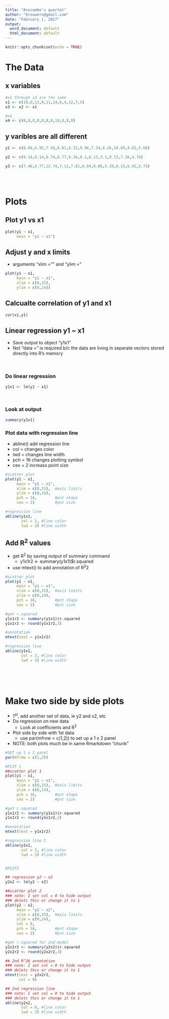 ```yaml
---
title: "Anscombe's quartet"
author: "brouwern@gmail.com"
date: "February 1, 2017"
output:
  word_document: default
  html_document: default
---
```


```r
knitr::opts_chunk$set(echo = TRUE)
```

# The Data

## x variables
```r
#x1 through x3 are the same
x1 <- c(10,8,13,9,11,14,6,4,12,7,5)
x3 <- x2 <- x1

#x4
x4 <- c(8,8,8,8,8,8,8,19,8,8,8)


```


## y varibles are all different
```r
y1 <- c(8.04,6.95,7.58,8.81,8.33,9.96,7.24,4.26,10.84,4.82,5.68)

y2 <- c(9.14,8.14,8.74,8.77,9.26,8.1,6.13,3.1,9.13,7.26,4.74)

y3 <- c(7.46,6.77,12.74,7.11,7.81,8.84,6.08,5.39,8.15,6.42,5.73)

```


<br><br>

# Plots

## Plot y1 vs x1

```r
plot(y1 ~ x1, 
     main = "y1 ~ x1")
```


## Adjust y and x limits

* arguments "xlim ="" and "ylim = "

```r
plot(y1 ~ x1, 
     main = "y1 ~ x1",
     xlim = c(0,15),
     ylim = c(0,14))
```




## Calcualte correlation of y1 and x1
```r
cor(x1,y1)
```

## Linear regression y1 ~ x1

* Save output to object "y1x1"
* Not "data = " is required b/c the data are living in seperate vectors stored directly into R's memory

<br>

### Do linear regression
```r
y1x1 <- lm(y1 ~ x1)
```

<br>

### Look at output

```r
summary(y1x1)
```


### Plot data with regression line

* abline() add regression line
* col = changes color
* lwd = changes line width
* pch = 16 changes plotting symbol
* cex = 2 increass point size

```r
#scatter plot
plot(y1 ~ x1, 
     main = "y1 ~ x1",
     xlim = c(0,15),  #axis limits
     ylim = c(0,14),
     pch = 16,        #pnt shape
     cex = 2)         #pnt size

#regression line
abline(y1x1, 
       col = 2, #line color
       lwd = 3) #line width
```


## Add R^2^ values

* get R^2^ by saving output of summary command
    + y1x1r2 <- summary(y1x1)$r.squared
* use mtext() to add annotation of R^2^2

```r
#scatter plot
plot(y1 ~ x1, 
     main = "y1 ~ x1",
     xlim = c(0,15),  #axis limits
     ylim = c(0,14),
     pch = 16,        #pnt shape
     cex = 2)         #pnt size

#get r.squared
y1x1r2 <- summary(y1x1)$r.squared
y1x1r2 <- round(y1x1r2,3)

#annotation
mtext(text = y1x1r2)

#regression line
abline(y1x1, 
       col = 2, #line color
       lwd = 3) #line width
```

<br><br><br>

# Make two side by side plots

* 1^st^, add another set of data, ie y2 and x2, etc
* Do regression on new data
    + Look at coefficients and R^2^
* Plot side by side with 1st data
    + use par(mfrow = c(1,2)) to set up a 1 x 2 panel
* NOTE: both plots much be in same Rmarkdown "chunk"


```r
#SET up 1 x 2 panel
par(mfrow = c(1,2))

#PLOT 1
##scatter plot 1
plot(y1 ~ x1, 
     main = "y1 ~ x1",
     xlim = c(0,15),  #axis limits
     ylim = c(0,14),
     pch = 16,        #pnt shape
     cex = 2)         #pnt size

#get r.squared
y1x1r2 <- summary(y1x1)$r.squared
y1x1r2 <- round(y1x1r2,3)

#annotation
mtext(text = y1x1r2)

#regression line 1
abline(y1x1, 
       col = 2, #line color
       lwd = 3) #line width


#PLOT2

## regression y2 ~ x2
y2x2 <- lm(y2 ~ x2)

##scatter plot 2
### note: I set col = 0 to hide output
### deletc this or change it to 1
plot(y2 ~ x2, 
     main = "y2 ~ x2",
     xlim = c(0,15),  #axis limits
     ylim = c(0,14),
     col = 0,
     pch = 16,        #pnt shape
     cex = 2)         #pnt size

#get r.squared for 2nd model
y2x2r2 <- summary(y2x2)$r.squared
y2x2r2 <- round(y2x2r2,3)

## 2nd R^26 annotation
### note: I set col = 0 to hide output
### deletc this or change it to 1
mtext(text = y2x2r2, 
      col = 0)

## 2nd regression line
### note: I set col = 0 to hide output
### deletc this or change it to 1
abline(y2x2, 
       col = 0, #line color
       lwd = 3) #line width


```


